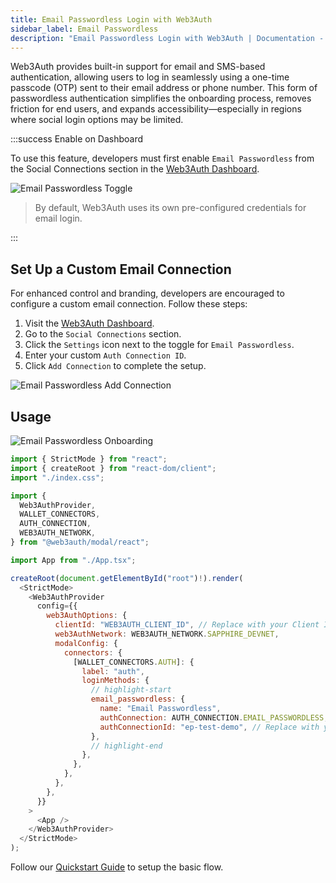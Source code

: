 ```yaml
---
title: Email Passwordless Login with Web3Auth
sidebar_label: Email Passwordless
description: "Email Passwordless Login with Web3Auth | Documentation - Web3Auth"
---
```



Web3Auth provides built-in support for email and SMS-based authentication, allowing users to log in
seamlessly using a one-time passcode (OTP) sent to their email address or phone number. This form of
passwordless authentication simplifies the onboarding process, removes friction for end users, and
expands accessibility—especially in regions where social login options may be limited.

:::success Enable on Dashboard

To use this feature, developers must first enable `Email Passwordless` from the Social Connections
section in the [Web3Auth Dashboard](https://dashboard.web3auth.io).

<div style={{ flexBasis: "300px", flexGrow: "1", textAlign: "center" }}>
  <img
    src={EmailPasswordlessToggle}
    style={{ alignSelf: "center", maxWidth: "100%" }}
    alt="Email Passwordless Toggle"
  />
</div>

> By default, Web3Auth uses its own pre-configured credentials for email login.

:::

## Set Up a Custom Email Connection

For enhanced control and branding, developers are encouraged to configure a custom email connection.
Follow these steps:

1. Visit the [Web3Auth Dashboard](https://dashboard.web3auth.io).
2. Go to the `Social Connections` section.
3. Click the `Settings` icon next to the toggle for `Email Passwordless`.
4. Enter your custom `Auth Connection ID`.
5. Click `Add Connection` to complete the setup.

<div style={{ flexBasis: "300px", flexGrow: "1", textAlign: "center" }}>
  <img
    src={EmailPasswordlessAddConnection}
    style={{ alignSelf: "center", maxWidth: "100%" }}
    alt="Email Passwordless Add Connection"
  />
</div>

## Usage

<div style={{ flexBasis: "300px", flexGrow: "1", textAlign: "left" }}>
  <img
    src={EmailPasswordlessOnboarding}
    style={{ alignSelf: "center", maxWidth: "100%" }}
    alt="Email Passwordless Onboarding"
  />
</div>

```js title="Example: React + Vite (main.tsx)"
import { StrictMode } from "react";
import { createRoot } from "react-dom/client";
import "./index.css";

import {
  Web3AuthProvider,
  WALLET_CONNECTORS,
  AUTH_CONNECTION,
  WEB3AUTH_NETWORK,
} from "@web3auth/modal/react";

import App from "./App.tsx";

createRoot(document.getElementById("root")!).render(
  <StrictMode>
    <Web3AuthProvider
      config={{
        web3AuthOptions: {
          clientId: "WEB3AUTH_CLIENT_ID", // Replace with your Client ID
          web3AuthNetwork: WEB3AUTH_NETWORK.SAPPHIRE_DEVNET,
          modalConfig: {
            connectors: {
              [WALLET_CONNECTORS.AUTH]: {
                label: "auth",
                loginMethods: {
                  // highlight-start
                  email_passwordless: {
                    name: "Email Passwordless",
                    authConnection: AUTH_CONNECTION.EMAIL_PASSWORDLESS,
                    authConnectionId: "ep-test-demo", // Replace with your custom Email Auth Connection ID
                  },
                  // highlight-end
                },
              },
            },
          },
        },
      }}
    >
      <App />
    </Web3AuthProvider>
  </StrictMode>
);
```

Follow our [Quickstart Guide](/quick-start) to setup the basic flow.

